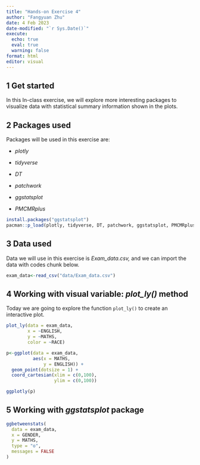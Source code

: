 ```yaml
---
title: "Hands-on Exercise 4"
author: "Fangyuan Zhu"
date: 4 Feb 2023
date-modified: "`r Sys.Date()`"
execute: 
  echo: true
  eval: true
  warning: false
format: html
editor: visual
---
```


## 1 Get started

In this In-class exercise, we will explore more interesting packages to visualize data with statistical summary information shown in the plots.

## 2 Packages used

Packages will be used in this exercise are:

-   *plotly*

-   *tidyverse*

-   *DT*

-   *patchwork*

-   *ggstatsplot*

-   *PMCMRplus*

```r
install.packages("ggstatsplot")
pacman::p_load(plotly, tidyverse, DT, patchwork, ggstatsplot, PMCMRplus)
```

## 3 Data used

Data we will use in this exercise is *Exam_data.csv,* and we can import the data with codes chunk below.

```r
exam_data<-read_csv("data/Exam_data.csv")
```

## 4 Working with visual variable: *plot_ly()* method

Today we are going to explore the function `plot_ly()` to create an interactive plot.

```r
plot_ly(data = exam_data,
        x = ~ENGLISH,
        y = ~MATHS,
        color = ~RACE)
```

```r
p<-ggplot(data = exam_data,
          aes(x = MATHS,
              y = ENGLISH)) +
  geom_point(dotsize = 1) +
  coord_cartesian(xlim = c(0,100),
                  ylim = c(0,100))

ggplotly(p)
```

## 5 Working with *ggstatsplot* package

```r
ggbetweenstats(
  data = exam_data,
  x = GENDER,
  y = MATHS,
  type = "o",
  messages = FALSE
)
```
